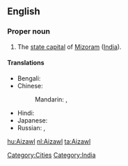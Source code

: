 ==English==
{{wikipedia}}

===Proper noun===
{{en-proper noun}}

# The [[state capital]] of [[Mizoram]] ([[India]]).

====Translations====
{{trans-top|capital of Mizoram, India}}
* Bengali: {{t|bn|আইজল|tr=Āijal|sc=Beng|xs=Bengali}}
* Chinese:
*: Mandarin: {{t|cmn|艾藻爾|sc=Hani}},  {{t|cmn|艾藻尔|tr=Àizǎo'ěr|sc=Hani}}
{{trans-mid}}
* Hindi: {{t|hi|आइजोल|tr=ā'ijōl|xs=Hindi}}
* Japanese: {{t|ja|アイザウル|tr=Aizauru}}
* Russian: {{t|ru|Аиджал|m|tr=Aidžal}},  {{t|ru|Айзаул|m|tr=Ajzaul}}
{{trans-bottom}}

[[Category:Cities]]
[[Category:India]]

[[hu:Aizawl]]
[[nl:Aizawl]]
[[ta:Aizawl]]